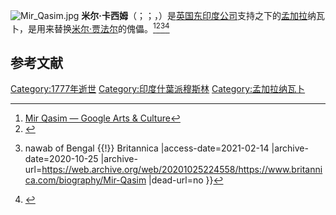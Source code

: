 [[File:Mir_Qasim.jpg|thumb]]
'''米尔·卡西姆'''（{{lang-bn|'''মীর কাসিম'''}}；{{lang-hi|'''मीर कासिम'''}}；{{lang-en|'''Mir Qasim'''}}，{{bd|？年|？月？日|1777年|5月8日|catidx=M}}）是[[英国东印度公司|英国东印度公司]]支持之下的[[孟加拉|孟加拉]]纳瓦卜，是用来替换[[米尔·贾法尔|米尔·贾法尔]]的傀儡。<ref>[https://artsandculture.google.com/asset/nawab-mir-qasim-ali-khan-van-bengalen-anonymous/wQEZU4aPACE72w Mir Qasim — Google Arts & Culture]</ref><ref>{{Cite web |url=http://en.banglapedia.org/index.php/Mir_Qasim |title=Mir Qasim - Banglapedia |access-date=2021-02-14 |archive-date=2021-07-23 |archive-url=https://web.archive.org/web/20210723015036/https://en.banglapedia.org/index.php/Mir_Qasim |dead-url=no }}</ref><ref>{{Cite web |url=https://www.britannica.com/biography/Mir-Qasim |title=Mīr Qasīm {{!}} nawab of Bengal {{!}} Britannica |access-date=2021-02-14 |archive-date=2020-10-25 |archive-url=https://web.archive.org/web/20201025224558/https://www.britannica.com/biography/Mir-Qasim |dead-url=no }}</ref><ref>{{Cite web |url=https://lukaszdlugosz.pl/ldl496/mir-jafar-and-mir-qasim-df78de |title=mir jafar and mir qasim - Łukasz Długosz |access-date=2021-02-14 |archive-date=2021-04-23 |archive-url=https://web.archive.org/web/20210423030531/https://lukaszdlugosz.pl/ldl496/mir-jafar-and-mir-qasim-df78de |dead-url=no }}</ref>

== 参考文献 ==
{{Reflist}}

[[Category:1777年逝世|Category:1777年逝世]]
[[Category:印度什葉派穆斯林|Category:印度什葉派穆斯林]]
[[Category:孟加拉纳瓦卜|Category:孟加拉纳瓦卜]]